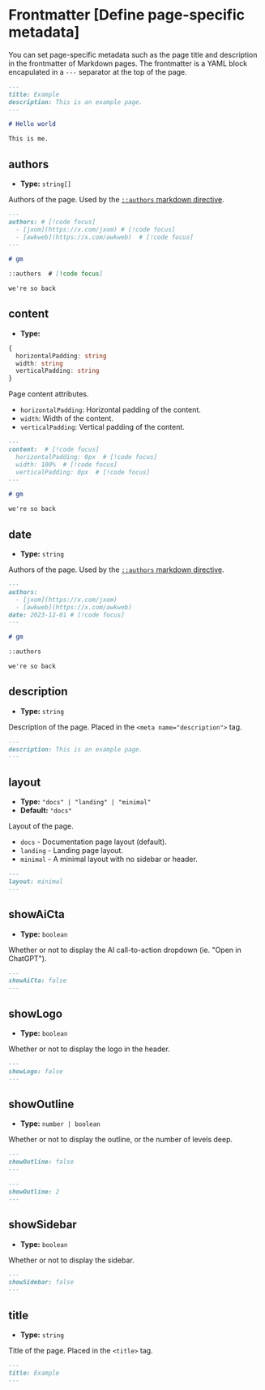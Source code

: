 # Frontmatter [Define page-specific metadata]

You can set page-specific metadata such as the page title and description in the frontmatter of Markdown pages. The frontmatter is a YAML block encapulated in a `---` separator at the top of the page.

```md [example.md]
---
title: Example
description: This is an example page.
---

# Hello world

This is me.
```

## authors

- **Type:** `string[]`

Authors of the page. Used by the [`::authors` markdown directive](#TODO).

```md
---
authors: # [!code focus]
  - [jxom](https://x.com/jxom) # [!code focus]
  - [awkweb](https://x.com/awkweb)  # [!code focus]
---

# gm

::authors  # [!code focus]

we're so back
```

## content

- **Type:** 

```ts
{
  horizontalPadding: string
  width: string
  verticalPadding: string
}
```

Page content attributes.

- `horizontalPadding`: Horizontal padding of the content.
- `width`: Width of the content.
- `verticalPadding`: Vertical padding of the content.

```md
---
content:  # [!code focus]
  horizontalPadding: 0px  # [!code focus]
  width: 100%  # [!code focus]
  verticalPadding: 0px  # [!code focus]
---

# gm

we're so back

```


## date

- **Type:** `string`

Authors of the page. Used by the [`::authors` markdown directive](#TODO).

```md
---
authors: 
  - [jxom](https://x.com/jxom) 
  - [awkweb](https://x.com/awkweb) 
date: 2023-12-01 # [!code focus]
---

# gm

::authors

we're so back
```

## description

- **Type:** `string`

Description of the page. Placed in the `<meta name="description">` tag.

```md
---
description: This is an example page.
---
```

## layout

- **Type:** `"docs" | "landing" | "minimal"`
- **Default:** `"docs"`

Layout of the page.

- `docs` - Documentation page layout (default).
- `landing` - Landing page layout.
- `minimal` - A minimal layout with no sidebar or header.

```md
---
layout: minimal
---
```

## showAiCta

- **Type:** `boolean`

Whether or not to display the AI call-to-action dropdown (ie. "Open in ChatGPT").

```md
---
showAiCta: false
---
```

## showLogo

- **Type:** `boolean`

Whether or not to display the logo in the header.

```md
---
showLogo: false
---
```

## showOutline

- **Type:** `number | boolean`

Whether or not to display the outline, or the number of levels deep.

```md
---
showOutline: false
---
```

```md
---
showOutline: 2
---
```

## showSidebar

- **Type:** `boolean`

Whether or not to display the sidebar.

```md
---
showSidebar: false
---
```

## title

- **Type:** `string`

Title of the page. Placed in the `<title>` tag.

```md
---
title: Example
---
```
